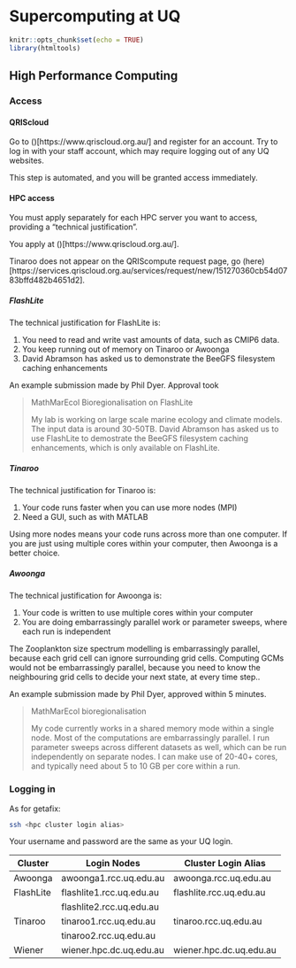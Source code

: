 # Supercomputing at UQ

```r
knitr::opts_chunk$set(echo = TRUE)
library(htmltools)
```

## High Performance Computing

### Access ###

#### QRIScloud ####

Go to ()[https://www.qriscloud.org.au/] and register for an account. Try to log in with your staff account, which may require logging out of any UQ websites.

This step is automated, and you will be granted access immediately.

#### HPC access ####

You must apply separately for each HPC server you want to access, providing a "technical justification".

You apply at ()[https://www.qriscloud.org.au/].

Tinaroo does not appear on the QRIScompute request page, go (here)[https://services.qriscloud.org.au/services/request/new/151270360cb54d0783bffd482b4651d2].


##### FlashLite #####

The technical justification for FlashLite is:

1. You need to read and write vast amounts of data, such as CMIP6 data.
2. You keep running out of memory on Tinaroo or Awoonga
3. David Abramson has asked us to demonstrate the BeeGFS filesystem caching enhancements

An example submission made by Phil Dyer. Approval took

> MathMarEcol Bioregionalisation on FlashLite
>
> My lab is working on large scale marine ecology and climate models. The input data is around 30-50TB. David Abramson has asked us to use FlashLite to demostrate the BeeGFS filesystem caching enhancements, which is only available on FlashLite.

##### Tinaroo #####

The technical justification for Tinaroo is:

1. Your code runs faster when you can use more nodes (MPI)
2. Need a GUI, such as with MATLAB

Using more nodes means your code runs across more than one computer. If you are just using multiple cores within your computer, then Awoonga is a better choice.

##### Awoonga #####

The technical justification for Awoonga is:

1. Your code is written to use multiple cores within your computer
2. You are doing embarrassingly parallel work or parameter sweeps, where each run is independent

The Zooplankton size spectrum modelling is embarrassingly parallel, because each grid cell can ignore surrounding grid cells. Computing GCMs would not be embarrassingly parallel, because you need to know the neighbouring grid cells to decide your next state, at every time step..

An example submission made by Phil Dyer, approved within 5 minutes.

> MathMarEcol bioregionalisation
> 
> My code currently works in a shared memory mode within a single node. Most of the computations are embarrassingly parallel. I run parameter sweeps across different datasets as well, which can be run independently on separate nodes. I can make use of 20-40+ cores, and typically need about 5 to 10 GB per core within a run.


### Logging in ###

As for getafix:

```sh
ssh <hpc cluster login alias>
```

Your username and password are the same as your UQ login.

| Cluster   | Login Nodes              | Cluster Login Alias     |
| ---       | ---                      | ---                     |
| Awoonga   | awoonga1.rcc.uq.edu.au   | awoonga.rcc.uq.edu.au   |
| FlashLite | flashlite1.rcc.uq.edu.au | flashlite.rcc.uq.edu.au |
|           | flashlite2.rcc.uq.edu.au |                         |
| Tinaroo   | tinaroo1.rcc.uq.edu.au   | tinaroo.rcc.uq.edu.au   |
|           | tinaroo2.rcc.uq.edu.au   |                         |
| Wiener    | wiener.hpc.dc.uq.edu.au  | wiener.hpc.dc.uq.edu.au |
